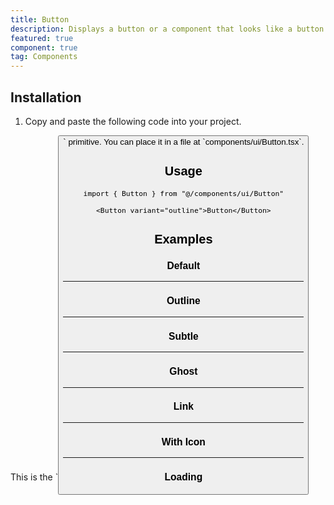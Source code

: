 ```yaml
---
title: Button
description: Displays a button or a component that looks like a button.
featured: true
component: true
tag: Components
---
```


<ComponentExample src="src/components/examples/ButtonDemo.tsx">
  <ButtonDemo />
</ComponentExample>

## Installation

1. Copy and paste the following code into your project.

<ComponentSource src="src/components/ui/Button.tsx" />

<Alert variant="outline">
  This is the `<Button />` primitive. You can place it in a file at
  `components/ui/Button.tsx`.
</Alert>

## Usage

```tsx
import { Button } from "@/components/ui/Button"
```

```tsx
<Button variant="outline">Button</Button>
```

## Examples

### Default

<ComponentExample src="src/components/examples/ButtonDemo.tsx">
  <ButtonDemo />
</ComponentExample>

---

### Outline

<ComponentExample src="src/components/examples/ButtonOutlineDemo.tsx">
  <ButtonOutlineDemo />
</ComponentExample>

---

### Subtle

<ComponentExample src="src/components/examples/ButtonSubtleDemo.tsx">
  <ButtonSubtleDemo />
</ComponentExample>

---

### Ghost

<ComponentExample src="src/components/examples/ButtonGhostDemo.tsx">
  <ButtonGhostDemo />
</ComponentExample>

---

### Link

<ComponentExample src="src/components/examples/ButtonLinkDemo.tsx">
  <ButtonLinkDemo />
</ComponentExample>

---

### With Icon

<ComponentExample src="src/components/examples/ButtonIconDemo.tsx">
  <ButtonIconDemo />
</ComponentExample>

---

### Loading

<ComponentExample src="src/components/examples/ButtonLoadingDemo.tsx">
  <ButtonLoadingDemo />
</ComponentExample>
